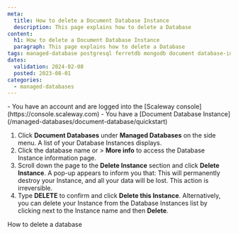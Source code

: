 ```yaml
---
meta:
  title: How to delete a Document Database Instance
  description: This page explains how to delete a Database
content:
  h1: How to delete a Document Database Instance
  paragraph: This page explains how to delete a Database
tags: managed-database postgresql ferretdb mongodb document database-instance
dates:
  validation: 2024-02-08
  posted: 2023-08-01
categories:
  - managed-databases
---
```



<Macro id="iam-requirements" />

<Message type="requirement">
  - You have an account and are logged into the [Scaleway console](https://console.scaleway.com)
  - You have a [Document Database Instance](/managed-databases/document-database/quickstart)
</Message>

1. Click **Document Databases** under **Managed Databases** on the side menu. A list of your Database Instances displays.
2. Click the database name or <Icon name="more" /> > **More info** to access the Database Instance information page.
3. Scroll down the page to the **Delete Instance** section and click **Delete Instance**. A pop-up appears to inform you that:
    <Message type="important">
      This will permanently destroy your Instance, and all your data will be lost. This action is irreversible.
    </Message>
4. Type **DELETE** to confirm and click **Delete this Instance**.
    <Message type="tip">
      Alternatively, you can delete your Instance from the Database Instances list by clicking <Icon name="more" /> next to the Instance name and then **Delete**.
    </Message>


<Navigation title="See also">
  <PreviousButton to="/managed-databases/document-database/how-to/delete-database">How to delete a database</PreviousButton>
</Navigation>
